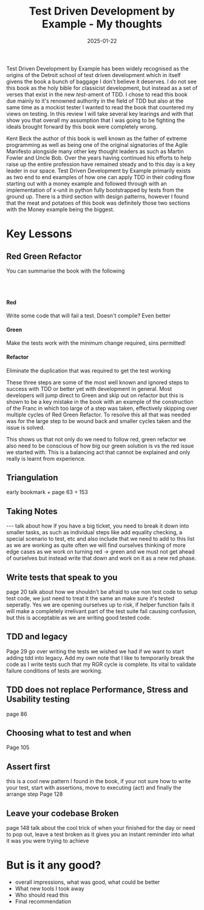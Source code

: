 ﻿---
title: Test Driven Development by Example - My thoughts
date: 2025-01-22
excerpt: A book that defines a series of key TDD behaviors and shows them in action!
image: ./tdd.png
socialImage: ./tdd.png
tags: ["book-review", "testing", "conference-talk"]
embeddedImagesLocal:
  - ./redgreenrefactor.png                           # 0
---

Test Driven Development by Example has been widely recognised as the origins of the Detroit school of test driven 
development which in itself givens the book a bunch of baggage I don't believe it deserves. I do not see this book
as the holy bible for classicist development, but instead as a set of verses that exist in the new *test*-ament of TDD.
I chose to read this book due mainly to it's renowned authority in the field of TDD but also at the same time as a
mockist tester I wanted to read the book that countered my views on testing. In this review I will take several key 
learings and with that show you that overall my assumption that I was going to be fighting the ideals brought forward by
this book were completely wrong.

Kent Beck the author of this book is well known as the father of extreme programming as well as being one of the original
signatories of the Agile Manifesto alongside many other key thought leaders as such as Martin Fowler and Uncle Bob. 
Over the years having continued his efforts to help raise up the entire profession have remained steady and to this day
is a key leader in our space. 
Test Driven Development by Example primarily exists as two end to end examples of how one can apply TDD in their coding
flow starting out with a money example and followed through with an implementation of x-unit in python fully bootstrapped 
by tests from the ground up. There is a third section with design patterns, however I found that the meat and potatoes 
of this book was definitely those two sections with the Money example being the biggest. 

# Key Lessons

## Red Green Refactor

You can summarise the book with the following

<div style="max-width: 300px; margin: 0 auto;padding-bottom: 32px">
    <GatsbyImage
        imgStyle={{objectFit: "contain"}}
        image={getImage(props.localImages[0])}
        alt="diagram showing the three steps of TDD, red to green to refactor"
        style={{paddingBottom: "16px"}}
    />
</div>

#### Red
Write some code that will fail a test. Doesn't compile? Even better

#### Green
Make the tests work with the minimum change required, sins permitted!

#### Refactor
Eliminate the duplication that was required to get the test working

These three steps are some of the most well known and ignored steps to success with TDD or better yet with development 
in general. Most developers will jump direct to Green and skip out on refactor but this is shown to be a key mistake
in the book with an example of the construction of the Franc in which too large of a step was taken, effectively skipping
over multiple cycles of Red Green Refactor. To resolve this all that was needed was for the large step to be wound back 
and smaller cycles taken and the issue is solved.

This shows us that not only do we need to follow red, green refactor we also need to be conscious of how big our green solution
is vs the red issue we started with. This is a balancing act that cannot be explained and only really is learnt from experience.

## Triangulation
early bookmark + page 63 + 153

## Taking Notes
--- talk about how if you have a big ticket, you need to break it down into smaller tasks, as such as individual steps 
like add equality checking, a special scenario to test, etc and also include that we need to add to this list as
we are working as quite often we will find ourselves thinking of more edge cases as we work on turning red -> green
and we must not get ahead of ourselves but instead write that down and work on it as a new red phase.

## Write tests that speak to you
page 20 talk about how we shouldn't be afraid to use non test code to setup test code, we just need to treat it 
the same an make sure it's tested seperatly. Yes we are opening ourselves up to risk, if helper function fails it will 
make a completely irrelivant part of the test suite fail causing confusion, but this is acceptable as we are writing
good tested code.

## TDD and legacy
Page 29 go over writing the tests we wished we had if we want to start adding tdd into legacy. Add my own note that I like
to temporarily break the code as I write tests such that my RGR cycle is complete. Its vital to validate failure conditions
of tests are working.

## TDD does not replace Performance, Stress and Usability testing
page 86

## Choosing what to test and when
Page 105

## Assert first
this is a cool new pattern I found in the book, if your not sure how to write your test, start with assertions, move
to executing (act) and finally the arrange step Page 128

## Leave your codebase Broken
page 148 talk about the cool trick of when your finished for the day or need to pop out, leave a test broken as it
gives you an instant reminder into what it was you were trying to achieve

# But is it any good?
- overall impressions, what was good, what could be better
- What new tools I took away
- Who should read this
- Final recommendation